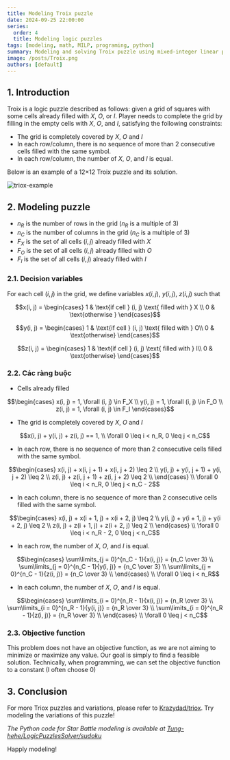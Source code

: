 ```yaml
---
title: Modeling Troix puzzle
date: 2024-09-25 22:00:00
series:
  order: 4
  title: Modeling logic puzzles
tags: [modeling, math, MILP, programing, python]
summary: Modeling and solving Troix puzzle using mixed-integer linear programming.
image: /posts/Troix.png
authors: [default]
---
```



## 1. Introduction

Troix is a logic puzzle described as follows: given a grid of squares
with some cells already filled with $X$, $O$, or $I$. Player needs to complete
the grid by filling in the empty cells with $X$, $O$, and $I$, satisfying the
following constraints:
- The grid is completely covered by $X$, $O$ and $I$
- In each row/column, there is no sequence of more than 2 consecutive cells filled with the same symbol.
- In each row/column, the number of $X$, $O$, and $I$ is equal.

Below is an example of a 12×12 Troix puzzle and its solution.

![triox-example](/posts/Troix.png)

## 2. Modeling puzzle

- $n_R$ is the number of rows in the grid ($n_R$ is a multiple of 3)
- $n_C$ is the number of columns in the grid ($n_C$ is a multiple of 3)
- $F_X$ is the set of all cells $(i, j)$ already filled with $X$
- $F_O$ is the set of all cells $(i, j)$ already filled with $O$
- $F_I$ is the set of all cells $(i, j)$ already filled with $I$

### 2.1. Decision variables
For each cell $(i, j)$ in the grid,  we define variables $x(i, j)$, $y(i, j)$, $z(i, j)$ such that
```math
x(i, j) = \begin{cases}
  1 & \text{if cell } (i, j) \text{ filled with } X \\
  0 & \text{otherwise }
\end{cases}
```

```math
y(i, j) = \begin{cases}
  1 & \text{if cell } (i, j) \text{ filled with } O\\
  0 & \text{otherwise}
\end{cases}
```

```math
z(i, j) = \begin{cases}
  1 & \text{if cell } (i, j) \text{ filled with } I\\
  0 & \text{otherwise}
\end{cases}
```

### 2.2. Các ràng buộc

- Cells already filled
```math
\begin{cases}
  x(i, j) = 1, \forall (i, j) \in F_X \\
  y(i, j) = 1, \forall (i, j) \in F_O \\
  z(i, j) = 1, \forall (i, j) \in F_I
\end{cases}
```

- The grid is completely covered by $X$, $O$ and $I$
```math
x(i, j) + y(i, j) + z(i, j) == 1, \\ \forall 0 \leq i < n_R, 0 \leq j < n_C
```

- In each row, there is no sequence of more than 2 consecutive cells filled with the same symbol.
```math
\begin{cases}
  x(i, j) + x(i, j + 1) + x(i, j + 2) \leq 2 \\
  y(i, j) + y(i, j + 1) + y(i, j + 2) \leq 2 \\
  z(i, j) + z(i, j + 1) + z(i, j + 2) \leq 2 \\
\end{cases}
\\ \forall 0 \leq i < n_R, 0 \leq j < n_C - 2
```

- In each column, there is no sequence of more than 2 consecutive cells filled with the same symbol.
```math
\begin{cases}
  x(i, j) + x(i + 1, j) + x(i + 2, j) \leq 2 \\
  y(i, j) + y(i + 1, j) + y(i + 2, j) \leq 2 \\
  z(i, j) + z(i + 1, j) + z(i + 2, j) \leq 2 \\
\end{cases}
\\ \forall 0 \leq i < n_R - 2, 0 \leq j < n_C
```

- In each row, the number of $X$, $O$, and $I$ is equal.
```math
\begin{cases}
  \sum\limits_{j = 0}^{n_C - 1}{x(i, j)} = {n_C \over 3} \\
  \sum\limits_{j = 0}^{n_C - 1}{y(i, j)} = {n_C \over 3} \\
  \sum\limits_{j = 0}^{n_C - 1}{z(i, j)} = {n_C \over 3} \\
\end{cases}
\\ \forall 0 \leq i < n_R
```

- In each column, the number of $X$, $O$, and $I$ is equal.
```math
\begin{cases}
  \sum\limits_{i = 0}^{n_R - 1}{x(i, j)} = {n_R \over 3} \\
  \sum\limits_{i = 0}^{n_R - 1}{y(i, j)} = {n_R \over 3} \\
  \sum\limits_{i = 0}^{n_R - 1}{z(i, j)} = {n_R \over 3} \\
\end{cases}
\\ \forall 0 \leq j < n_C
```

### 2.3. Objective function
This problem does not have an objective function, as we are not aiming to minimize
or maximize any value. Our goal is simply to find a feasible solution. Technically,
when programming, we can set the objective function to a constant (I often choose 0)

## 3. Conclusion
For more Triox puzzles and variations, please refer to [Krazydad/triox](https://krazydad.com/troix/).
Try modeling the variations of this puzzle!

*The Python code for Star Battle modeling is available at
[Tung-hehe/LogicPuzzlesSolver/sudoku](https://github.com/Tung-hehe/LogicPuzzlesSolver/blob/main/src/puzzles/troix.py)*

Happly modeling! <Twemoji emoji="clinking-beer-mugs" />
